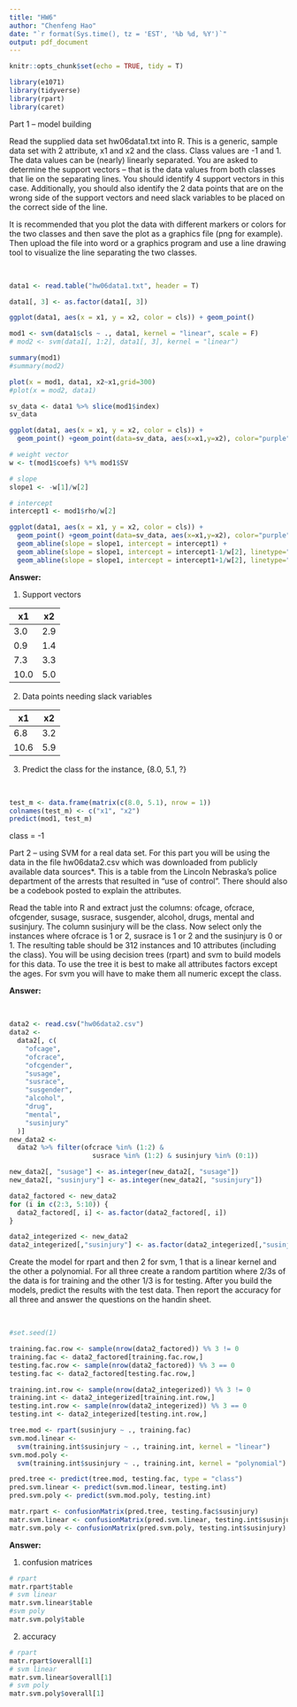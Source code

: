 ```yaml
---
title: "HW6"
author: "Chenfeng Hao"
date: "`r format(Sys.time(), tz = 'EST', '%b %d, %Y')`"
output: pdf_document
---
```


```r
knitr::opts_chunk$set(echo = TRUE, tidy = T)

library(e1071)
library(tidyverse)
library(rpart)
library(caret)
```

Part 1 – model building

Read the supplied data set hw06data1.txt into R.  This is a generic, sample data set with 2 attribute, x1 and x2 and the class.  Class values are -1 and 1.  The data values can be (nearly) linearly separated.  You are asked to determine the support vectors – that is the data values from both classes that lie on the separating lines.  You should identify 4 support vectors in this case.  Additionally, you should also identify the 2 data points that are on the wrong side of the support vectors and need slack variables to be placed on the correct side of the line.  

It is recommended that you plot the data with different markers or colors for the two classes and then save the plot as a graphics file (png for example).  Then upload the file into word or a graphics program and use a line drawing tool to visualize the line separating the two classes.


\
```r
data1 <- read.table("hw06data1.txt", header = T)

data1[, 3] <- as.factor(data1[, 3])

ggplot(data1, aes(x = x1, y = x2, color = cls)) + geom_point()

mod1 <- svm(data1$cls ~ ., data1, kernel = "linear", scale = F)
# mod2 <- svm(data1[, 1:2], data1[, 3], kernel = "linear")

summary(mod1)
#summary(mod2)

plot(x = mod1, data1, x2~x1,grid=300)
#plot(x = mod2, data1)

sv_data <- data1 %>% slice(mod1$index)
sv_data

ggplot(data1, aes(x = x1, y = x2, color = cls)) +
  geom_point() +geom_point(data=sv_data, aes(x=x1,y=x2), color="purple", size=4, alpha=0.5) 

# weight vector
w <- t(mod1$coefs) %*% mod1$SV

# slope
slope1 <- -w[1]/w[2]

# intercept
intercept1 <- mod1$rho/w[2]

ggplot(data1, aes(x = x1, y = x2, color = cls)) +
  geom_point() +geom_point(data=sv_data, aes(x=x1,y=x2), color="purple", size=4, alpha=0.5)  + 
  geom_abline(slope = slope1, intercept = intercept1) + 
  geom_abline(slope = slope1, intercept = intercept1-1/w[2], linetype="dashed") + 
  geom_abline(slope = slope1, intercept = intercept1+1/w[2], linetype="dashed") 
```

**Answer:**  

1. Support vectors

|x1|x2|
|----|----|
|3.0|2.9|
|0.9|1.4|
|7.3|3.3|
|10.0|5.0|  

2. Data points needing slack variables  

|x1|x2|
|----|----|
|6.8|3.2|
|10.6|5.9|  

3. Predict the class for the instance, {8.0, 5.1, ?}  


\
```r
test_m <- data.frame(matrix(c(8.0, 5.1), nrow = 1))
colnames(test_m) <- c("x1", "x2")
predict(mod1, test_m)
```

class = -1


Part 2 – using SVM for a real data set. For this part you will be using the data in the file hw06data2.csv which was downloaded from publicly available data sources*.  This is a table from the Lincoln Nebraska’s police department of the arrests that resulted in “use of control”.  There should also be a codebook posted to explain the attributes.  

Read the table into R and extract just the columns: ofcage, ofcrace, ofcgender, susage, susrace, susgender, alcohol, drugs, mental and susinjury.  The column susinjury will be the class.  Now select only the instances where ofcrace is 1 or 2, susrace is 1 or 2 and the susinjury is 0 or 1.  The resulting table should be 312 instances and 10 attributes (including the class).  You will be using decision trees (rpart) and svm to build models for this data.  To use the tree it is best to make all attributes factors except the ages.  For svm you will have to make them all numeric except the class.  

**Answer:**  

\
```r
data2 <- read.csv("hw06data2.csv")
data2 <-
  data2[, c(
    "ofcage",
    "ofcrace",
    "ofcgender",
    "susage",
    "susrace",
    "susgender",
    "alcohol",
    "drug",
    "mental",
    "susinjury"
  )]
new_data2 <-
  data2 %>% filter(ofcrace %in% (1:2) &
                     susrace %in% (1:2) & susinjury %in% (0:1))

new_data2[, "susage"] <- as.integer(new_data2[, "susage"])
new_data2[, "susinjury"] <- as.integer(new_data2[, "susinjury"])

data2_factored <- new_data2
for (i in c(2:3, 5:10)) {
  data2_factored[, i] <- as.factor(data2_factored[, i])
}

data2_integerized <- new_data2
data2_integerized[,"susinjury"] <- as.factor(data2_integerized[,"susinjury"]) 
```


Create the model for rpart and then 2 for svm, 1 that is a linear kernel and the other a polynomial.  For all three create a random partition where 2/3s of the data is for training and the other 1/3 is for testing.  After you build the models, predict the results with the test data.  Then report the accuracy for all three and answer the questions on the handin sheet. 

\
```r
#set.seed(1)

training.fac.row <- sample(nrow(data2_factored)) %% 3 != 0
training.fac <- data2_factored[training.fac.row,]
testing.fac.row <- sample(nrow(data2_factored)) %% 3 == 0
testing.fac <- data2_factored[testing.fac.row,]

training.int.row <- sample(nrow(data2_integerized)) %% 3 != 0
training.int <- data2_integerized[training.int.row,]
testing.int.row <- sample(nrow(data2_integerized)) %% 3 == 0
testing.int <- data2_integerized[testing.int.row,]

tree.mod <- rpart(susinjury ~ ., training.fac)
svm.mod.linear <-
  svm(training.int$susinjury ~ ., training.int, kernel = "linear")
svm.mod.poly <-
  svm(training.int$susinjury ~ ., training.int, kernel = "polynomial")

pred.tree <- predict(tree.mod, testing.fac, type = "class")
pred.svm.linear <- predict(svm.mod.linear, testing.int)
pred.svm.poly <- predict(svm.mod.poly, testing.int)

matr.rpart <- confusionMatrix(pred.tree, testing.fac$susinjury)
matr.svm.linear <- confusionMatrix(pred.svm.linear, testing.int$susinjury)
matr.svm.poly <- confusionMatrix(pred.svm.poly, testing.int$susinjury)
```

**Answer:**  

1. confusion matrices
\
```r
# rpart
matr.rpart$table
# svm linear
matr.svm.linear$table
#svm poly
matr.svm.poly$table
```


2. accuracy
\
```r
# rpart
matr.rpart$overall[1]
# svm linear
matr.svm.linear$overall[1]
# svm poly
matr.svm.poly$overall[1]
```

